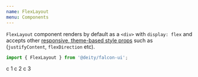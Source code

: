 ```yaml
---
name: FlexLayout
menu: Components
---
```



<ThemePreview of={FlexLayout} />

`FlexLayout` component renders by default as a `<div>` with `display: flex` and accepts other [responsive, theme-based style props](/responsive-props) such as (`justifyContent`, `flexDirection` etc).


```javascript
import { FlexLayout } from '@deity/falcon-ui';
```

<Playground>
  <FlexLayout justifyContent="space-between">
    <Box boxShadow="subtle" p="xl" flex={1} m="md">
      c 1
    </Box>
    <Box boxShadow="subtle" p="xl" flex={2} m="md">
      c 2
    </Box>
    <Box boxShadow="subtle" p="xl" flex={1} m="md">
      c 3
    </Box>
  </FlexLayout>
</Playground>
